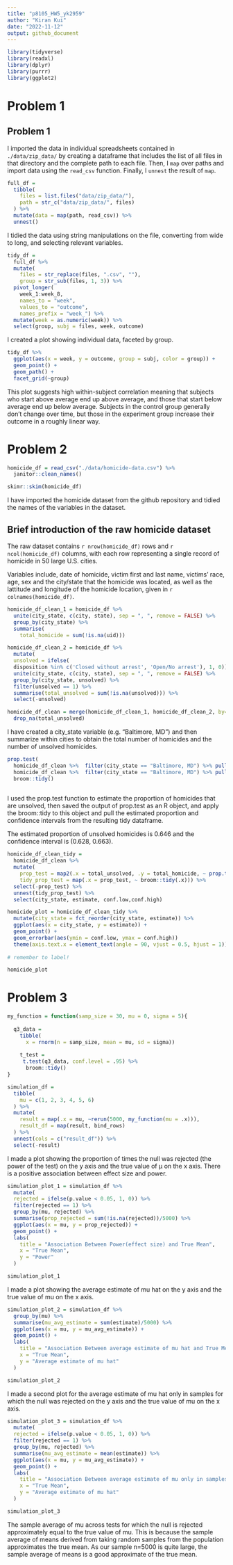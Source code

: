 ```yaml
---
title: "p8105_HW5_yk2959"
author: "Kiran Kui"
date: "2022-11-12"
output: github_document
---
```


```r
library(tidyverse)
library(readxl)
library(dplyr)
library(purrr)
library(ggplot2)
```


# Problem 1

## Problem 1

I imported the data in individual spreadsheets contained in `./data/zip_data/` by creating a dataframe that includes the list of all files in that directory and the complete path to each file.  Then, I `map` over paths and import data using the `read_csv` function. Finally, I `unnest` the result of `map`.

```r
full_df = 
  tibble(
    files = list.files("data/zip_data/"),
    path = str_c("data/zip_data/", files)
  ) %>% 
  mutate(data = map(path, read_csv)) %>% 
  unnest()
```

I tidied the data using string manipulations on the file, converting from wide to long, and selecting relevant variables. 

```r
tidy_df = 
  full_df %>% 
  mutate(
    files = str_replace(files, ".csv", ""),
    group = str_sub(files, 1, 3)) %>% 
  pivot_longer(
    week_1:week_8,
    names_to = "week",
    values_to = "outcome",
    names_prefix = "week_") %>% 
  mutate(week = as.numeric(week)) %>% 
  select(group, subj = files, week, outcome)
```

I created a plot showing individual data, faceted by group. 

```r
tidy_df %>% 
  ggplot(aes(x = week, y = outcome, group = subj, color = group)) + 
  geom_point() + 
  geom_path() + 
  facet_grid(~group)
```

This plot suggests high within-subject correlation meaning that subjects who start above average end up above average, and those that start below average end up below average. Subjects in the control group generally don't change over time, but those in the experiment group increase their outcome in a roughly linear way.

# Problem 2

```r
homicide_df = read_csv("./data/homicide-data.csv") %>%
  janitor::clean_names() 

skimr::skim(homicide_df)
```

I have imported the homicide dataset from the github repository and tidied the names of the variables in the dataset. 

## Brief introduction of the raw homicide dataset 

The raw dataset contains `r nrow(homicide_df)` rows and `r ncol(homicide_df)` columns, with each row representing a single record of homicide in 50 large U.S. cities. 

Variables include, date of homicide, victim first and last name, victims' race, age, sex and the city/state that the homicide was located, as well as the lattitude and longitude of the homicide location, given in `r colnames(homicide_df)`. 

```r

homicide_df_clean_1 = homicide_df %>% 
  unite(city_state, c(city, state), sep = ", ", remove = FALSE) %>% 
  group_by(city_state) %>% 
  summarise(
    total_homicide = sum(!is.na(uid)))

homicide_df_clean_2 = homicide_df %>% 
  mutate(
  unsolved = ifelse(
  disposition %in% c('Closed without arrest', 'Open/No arrest'), 1, 0)) %>% 
  unite(city_state, c(city, state), sep = ", ", remove = FALSE) %>% 
  group_by(city_state, unsolved) %>% 
  filter(unsolved == 1) %>% 
  summarise(total_unsolved = sum(!is.na(unsolved))) %>% 
  select(-unsolved)

homicide_df_clean = merge(homicide_df_clean_1, homicide_df_clean_2, by='city_state', all.x=TRUE) %>% 
  drop_na(total_unsolved)

```
I have created a city_state variable (e.g. “Baltimore, MD”) and then summarize within cities to obtain the total number of homicides and the number of unsolved homicides. 

```r
prop.test(
  homicide_df_clean %>%  filter(city_state == "Baltimore, MD") %>% pull(total_unsolved),
  homicide_df_clean %>%  filter(city_state == "Baltimore, MD") %>% pull(total_homicide)) %>% 
  broom::tidy()
  
```

I used the prop.test function to estimate the proportion of homicides that are unsolved, then saved the output of prop.test as an R object, and apply the broom::tidy to this object and pull the estimated proportion and confidence intervals from the resulting tidy dataframe. 

The estimated proportion of unsolved homicides is 0.646 and the confidence interval is (0.628, 0.663). 

```r
homicide_df_clean_tidy = 
  homicide_df_clean %>% 
  mutate(
    prop_test = map2(.x = total_unsolved, .y = total_homicide, ~ prop.test(x = .x, n = .y)),
    tidy_prop_test = map(.x = prop_test, ~ broom::tidy(.x))) %>%
  select(-prop_test) %>% 
  unnest(tidy_prop_test) %>% 
  select(city_state, estimate, conf.low,conf.high)

homicide_plot = homicide_df_clean_tidy %>% 
  mutate(city_state = fct_reorder(city_state, estimate)) %>% 
  ggplot(aes(x = city_state, y = estimate)) +
  geom_point() + 
  geom_errorbar(aes(ymin = conf.low, ymax = conf.high))
  theme(axis.text.x = element_text(angle = 90, vjust = 0.5, hjust = 1))
  
# remember to label! 

homicide_plot

```

# Problem 3

```r

my_function = function(samp_size = 30, mu = 0, sigma = 5){
  
  q3_data = 
    tibble(
      x = rnorm(n = samp_size, mean = mu, sd = sigma)) 
  
    t_test = 
     t.test(q3_data, conf.level = .95) %>% 
      broom::tidy()
}

simulation_df =
  tibble(
    mu = c(1, 2, 3, 4, 5, 6)
  ) %>% 
  mutate(
    result = map(.x = mu, ~rerun(5000, my_function(mu = .x))),
    result_df = map(result, bind_rows)
  ) %>% 
  unnest(cols = c("result_df")) %>% 
  select(-result)

```


I made a plot showing the proportion of times the null was rejected (the power of the test) on the y axis and the true value of μ on the x axis. There is a positive association between effect size and power. 

```r

simulation_plot_1 = simulation_df %>% 
  mutate(
  rejected = ifelse(p.value < 0.05, 1, 0)) %>% 
  filter(rejected == 1) %>% 
  group_by(mu, rejected) %>% 
  summarise(prop_rejected = sum(!is.na(rejected))/5000) %>% 
  ggplot(aes(x = mu, y = prop_rejected)) +
  geom_point() + 
  labs(
    title = "Association Between Power(effect size) and True Mean",
    x = "True Mean", 
    y = "Power"
  )

simulation_plot_1

```

I made a plot showing the average estimate of mu hat on the y axis and the true value of mu on the x axis.

```r

simulation_plot_2 = simulation_df %>% 
  group_by(mu) %>% 
  summarise(mu_avg_estimate = sum(estimate)/5000) %>% 
  ggplot(aes(x = mu, y = mu_avg_estimate)) +
  geom_point() + 
  labs(
    title = "Association Between average estimate of mu hat and True Mean",
    x = "True Mean", 
    y = "Average estimate of mu hat"
  )

simulation_plot_2
```

I made a second plot for the average estimate of mu hat only in samples for which the null was rejected on the y axis and the true value of mu on the x axis. 


```r
simulation_plot_3 = simulation_df %>% 
  mutate(
  rejected = ifelse(p.value < 0.05, 1, 0)) %>% 
  filter(rejected == 1) %>% 
  group_by(mu, rejected) %>% 
  summarise(mu_avg_estimate = mean(estimate)) %>% 
  ggplot(aes(x = mu, y = mu_avg_estimate)) +
  geom_point() + 
  labs(
    title = "Association Between average estimate of mu only in samples for which the null was rejected and True Mean",
    x = "True Mean", 
    y = "Average estimate of mu hat"
  )

simulation_plot_3

```

The sample average of mu across tests for which the null is rejected approximately equal to the true value of mu. This is because the sample average of means derived from taking random samples from the population approximates the true mean. As our sample n=5000 is quite large, the sample average of means is a good approximate of the true mean. 




